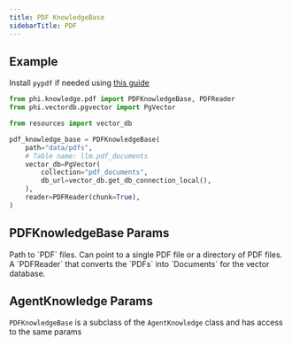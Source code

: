 ```yaml
---
title: PDF KnowledgeBase
sidebarTitle: PDF
---
```


## Example

<Note>

Install `pypdf` if needed using [this guide](/how-to/install)

</Note>

```python knowledge_base.py
from phi.knowledge.pdf import PDFKnowledgeBase, PDFReader
from phi.vectordb.pgvector import PgVector

from resources import vector_db

pdf_knowledge_base = PDFKnowledgeBase(
    path="data/pdfs",
    # Table name: llm.pdf_documents
    vector_db=PgVector(
        collection="pdf_documents",
        db_url=vector_db.get_db_connection_local(),
    ),
    reader=PDFReader(chunk=True),
)
```

## PDFKnowledgeBase Params

<ResponseField name="path" type="Union[str, Path]">
  Path to `PDF` files. Can point to a single PDF file or a directory of PDF
  files.
</ResponseField>
<ResponseField name="reader" type="PDFReader">
  A `PDFReader` that converts the `PDFs` into `Documents` for the vector
  database.
</ResponseField>

## AgentKnowledge Params

`PDFKnowledgeBase` is a subclass of the `AgentKnowledge` class and has access to the same params

<Snippet file="kb-base-reference.mdx" />
